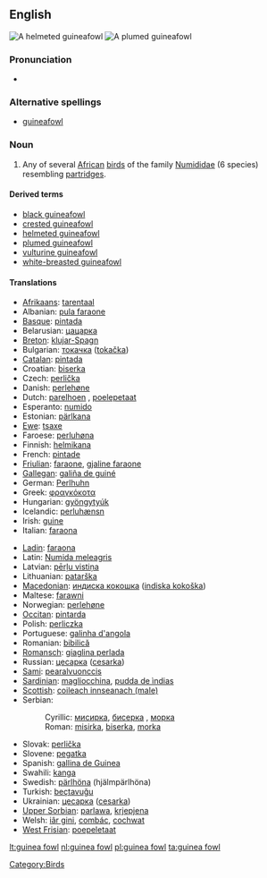 {{wikipedia}}
==English==
[[Image:Helmeted guineafowl kruger.jpg|thumb|A helmeted guineafowl]]
[[Image:Plumed guineafowl.jpg|thumb|A plumed guineafowl]]

===Pronunciation===
* {{IPA|/'gɪnɪæ fɑʊl/}}

===Alternative spellings===
* [[guineafowl]]

===Noun===
{{en-noun|sg=[[guinea]] [[fowl]]}}

# Any of several [[African]] [[bird]]s of the family [[Numididae]]  (6 species) resembling [[partridge]]s.

====Derived terms====
* [[black guineafowl]]
* [[crested guineafowl]]
* [[helmeted guineafowl]]
* [[plumed guineafowl]]
* [[vulturine guineafowl]]
* [[white-breasted guineafowl]]

====Translations====
{{top}}
* [[Afrikaans]]: [[tarentaal]]
* Albanian: [[pula faraone]]
* [[Basque]]: [[pintada]]
* Belarusian: [[цацарка]]
* [[Breton]]: [[klujar-Spagn]]
* Bulgarian: [[токачка]] ([[tokačka]])
* [[Catalan]]: [[pintada]]
* Croatian: [[biserka]]
* Czech: [[perlička]]
* Danish: [[perlehøne]]
* Dutch: [[parelhoen]] {{n}}, [[poelepetaat]] {{n}}
* Esperanto: [[numido]]
* Estonian: [[pärlkana]]
* [[Ewe]]: [[tsaxe]]
* Faroese: [[perluhøna]]
* Finnish: [[helmikana]]
* French: [[pintade]] {{m}}
* [[Friulian]]: [[faraone]], [[gjaline faraone]]
* [[Gallegan]]: [[galiña de guiné]]
* German: [[Perlhuhn]] {{n}}
* Greek: [[φραγκόκοτα]] '' ''
* Hungarian: [[gyöngytyúk]]
* Icelandic: [[perluhænsn]]
* Irish: [[guine]]
* Italian: [[faraona]] '' ''
{{mid}}
* [[Ladin]]: [[faraona]]
* Latin: [[Numida meleagris]] '' ''
* Latvian: [[pērļu vistiņa]]
* Lithuanian: [[patarška]]
* [[Macedonian]]: [[индиcкa кoкoшкa]] ([[indiska kokoška]])
* Maltese: [[farawni]]
* Norwegian: [[perlehøne]]
* [[Occitan]]: [[pintarda]]
* Polish: [[perliczka]] {{f}}
* Portuguese: [[galinha d'angola]]
* Romanian: [[bibilică]]
* [[Romansch]]: [[giaglina perlada]]
* Russian: [[цесарка]] ([[cesarka]]) {{f}}
* [[Sami]]: [[pearalvuonccis]]
* [[Sardinian]]: [[magliocchina]], [[pudda de ìndias]]
* [[Scottish]]: [[coileach innseanach (male)]]
* Serbian:
*: Cyrillic: [[мисирка]], [[бисерка]] , [[мoрка]]
*: Roman: [[misirka]], [[biserka]], [[morka]]
* Slovak: [[perlička]]
* Slovene: [[pegatka]] {{f}}
* Spanish: [[gallina de Guinea]] {{f}}
* Swahili: [[kanga]]
* Swedish: [[pärlhöna]] (hjälmpärlhöna)
* Turkish: [[beçtavuğu]]
* Ukrainian: [[цесарка]] ([[cesarka]])
* [[Upper Sorbian]]: [[parlawa]], [[krjepjena]]
* Welsh: [[iâr gini]], [[combác]], [[cochwat]]
* [[West Frisian]]: [[poepeletaat]]
{{bottom}}

[[Category:Birds]]

[[lt:guinea fowl]]
[[nl:guinea fowl]]
[[pl:guinea fowl]]
[[ta:guinea fowl]]